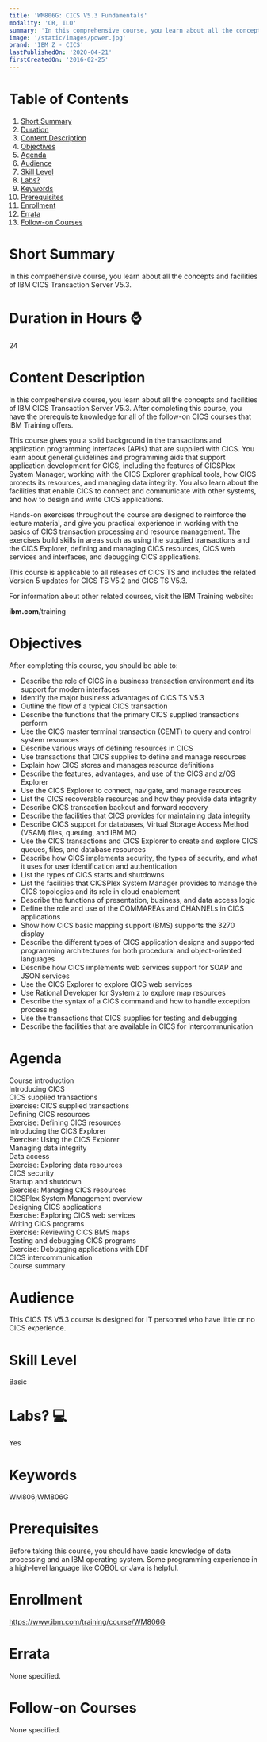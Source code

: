 ```yaml
---
title: 'WM806G: CICS V5.3 Fundamentals'
modality: 'CR, ILO'
summary: 'In this comprehensive course, you learn about all the concepts and facilities of IBM CICS Transaction Server V5.3.'
image: '/static/images/power.jpg'
brand: 'IBM Z - CICS'
lastPublishedOn: '2020-04-21'
firstCreatedOn: '2016-02-25'
---
```

# Table of Contents
1.  [Short Summary](#short-summary)
2.  [Duration](#duration-in-hours-)
3.  [Content Description](#content-description)
4.  [Objectives](#objectives)
5.  [Agenda](#agenda)
6.  [Audience](#audience)
7.  [Skill Level](#skill-level)
8.  [Labs?](#labs-)
9.  [Keywords](#keywords)
10. [Prerequisites](#prerequisites)
11. [Enrollment](#enrollment)
12. [Errata](#errata)
13. [Follow-on Courses](#follow-on-courses)

# Short Summary
In this comprehensive course, you learn about all the concepts and facilities of IBM CICS Transaction Server V5.3.

# Duration in Hours ⌚
24

# Content Description
<p>In this comprehensive course, you learn about all the concepts and facilities of IBM CICS Transaction Server V5.3. After completing this course, you have the prerequisite knowledge for all of the follow-on CICS courses that IBM Training offers.</p>

<p>This course gives you a solid background in the transactions and application programming interfaces (APIs) that are supplied with CICS. You learn about general guidelines and programming aids that support application development for CICS, including the features of CICSPlex System Manager, working with the CICS Explorer graphical tools, how CICS protects its resources, and managing data integrity. You also learn about the facilities that enable CICS to connect and communicate with other systems, and how to design and write CICS applications.</p>

<p>Hands-on exercises throughout the course are designed to reinforce the lecture material, and give you practical experience in working with the basics of CICS transaction processing and resource management. The exercises build skills in areas such as using the supplied transactions and the CICS Explorer, defining and managing CICS resources, CICS web services and interfaces, and debugging CICS applications.</p>

<p>This course is applicable to all releases of CICS TS and includes the related Version 5 updates for CICS TS V5.2 and CICS TS V5.3.</p>

<p>For information about other related courses, visit the IBM Training website:</p>

<p><strong>ibm.com</strong>/training</p>

# Objectives
<p>After completing this course, you should be able to:</p>

<ul>
	<li>Describe the role of CICS in a business transaction environment and its support for modern interfaces</li>
	<li>Identify the major business advantages of CICS TS V5.3</li>
	<li>Outline the flow of a typical CICS transaction</li>
	<li>Describe the functions that the primary CICS supplied transactions perform</li>
	<li>Use the CICS master terminal transaction (CEMT) to query and control system resources</li>
	<li>Describe various ways of defining resources in CICS</li>
	<li>Use transactions that CICS supplies to define and manage resources</li>
	<li>Explain how CICS stores and manages resource definitions</li>
	<li>Describe the features, advantages, and use of the CICS and z/OS Explorer</li>
	<li>Use the CICS Explorer to connect, navigate, and manage resources</li>
	<li>List the CICS recoverable resources and how they provide data integrity</li>
	<li>Describe CICS transaction backout and forward recovery</li>
	<li>Describe the facilities that CICS provides for maintaining data integrity</li>
	<li>Describe CICS support for databases, Virtual Storage Access Method (VSAM) files, queuing, and IBM MQ</li>
	<li>Use the CICS transactions and CICS Explorer to create and explore CICS queues, files, and database resources</li>
	<li>Describe how CICS implements security, the types of security, and what it uses for user identification and authentication</li>
	<li>List the types of CICS starts and shutdowns</li>
	<li>List the facilities that CICSPlex System Manager provides to manage the CICS topologies and its role in cloud enablement</li>
	<li>Describe the functions of presentation, business, and data access logic</li>
	<li>Define the role and use of the COMMAREAs and CHANNELs in CICS applications</li>
	<li>Show how CICS basic mapping support (BMS) supports the 3270 display</li>
	<li>Describe the different types of CICS application designs and supported programming architectures for both procedural and object-oriented languages</li>
	<li>Describe how CICS implements web services support for SOAP and JSON services</li>
	<li>Use the CICS Explorer to explore CICS web services</li>
	<li>Use Rational Developer for System z to explore map resources</li>
	<li>Describe the syntax of a CICS command and how to handle exception processing</li>
	<li>Use the transactions that CICS supplies for testing and debugging</li>
	<li>Describe the facilities that are available in CICS for intercommunication</li>
</ul>

# Agenda
<p>Course introduction<br />Introducing CICS<br />CICS supplied transactions<br />Exercise: CICS supplied transactions<br />Defining CICS resources<br />Exercise: Defining CICS resources<br />Introducing the CICS Explorer<br />Exercise: Using the CICS Explorer<br />Managing data integrity<br />Data access<br />Exercise:&nbsp;Exploring data resources<br />CICS security<br />Startup and shutdown<br />Exercise:&nbsp;Managing CICS resources<br />CICSPlex System Management overview<br />Designing CICS applications<br />Exercise:&nbsp;Exploring CICS web services<br />Writing CICS programs<br />Exercise:&nbsp;Reviewing CICS BMS maps<br />Testing and debugging CICS programs<br />Exercise:&nbsp;Debugging applications with EDF<br />CICS intercommunication<br />Course summary</p>

# Audience
<p>This CICS TS V5.3 course is designed for IT personnel who have little or no CICS experience.</p>

# Skill Level
Basic

# Labs? 💻
Yes

# Keywords
WM806;WM806G

# Prerequisites
<p>Before taking this course, you should have basic knowledge of data processing and an IBM operating system. Some programming experience in a high-level language like COBOL or Java is helpful.</p>

# Enrollment
https://www.ibm.com/training/course/WM806G

# Errata
None specified.

# Follow-on Courses
None specified.

